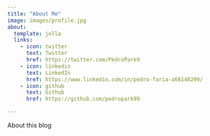 ```yaml
---
title: "About Me"
image: images/profile.jpg
about:
  template: jolla
  links:
    - icon: twitter
      text: Twitter
      href: https://twitter.com/PedroPark9
    - icon: linkedin
      text: LinkedIn
      href: https://www.linkedin.com/in/pedro-faria-a68140209/
    - icon: github
      text: Github
      href: https://github.com/pedropark99

---
```


About this blog
